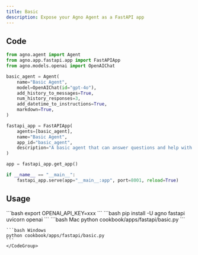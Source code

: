 ```yaml
---
title: Basic
description: Expose your Agno Agent as a FastAPI app
---
```


## Code

```python cookbook/apps/fastapi/basic.py
from agno.agent import Agent
from agno.app.fastapi.app import FastAPIApp
from agno.models.openai import OpenAIChat

basic_agent = Agent(
    name="Basic Agent",
    model=OpenAIChat(id="gpt-4o"),
    add_history_to_messages=True,
    num_history_responses=3,
    add_datetime_to_instructions=True,
    markdown=True,
)

fastapi_app = FastAPIApp(
    agents=[basic_agent],
    name="Basic Agent",
    app_id="basic_agent",
    description="A basic agent that can answer questions and help with tasks.",
)

app = fastapi_app.get_app()

if __name__ == "__main__":
    fastapi_app.serve(app="__main__:app", port=8001, reload=True)

```

## Usage

<Steps>
  <Snippet file="create-venv-step.mdx" />

  <Step title="Set your API key">
    ```bash
    export OPENAI_API_KEY=xxx
    ```
  </Step>

  <Step title="Install libraries">
    ```bash
    pip install -U agno fastapi uvicorn openai
    ```
  </Step>

  <Step title="Run Agent">
    <CodeGroup>
    ```bash Mac
    python cookbook/apps/fastapi/basic.py
    ```

    ```bash Windows
    python cookbook/apps/fastapi/basic.py
    ```
    </CodeGroup>
  </Step>
</Steps>